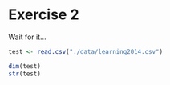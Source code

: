 # Exercise 2

Wait for it...


```r
test <- read.csv("./data/learning2014.csv")
```
```r
dim(test)
str(test)
```
